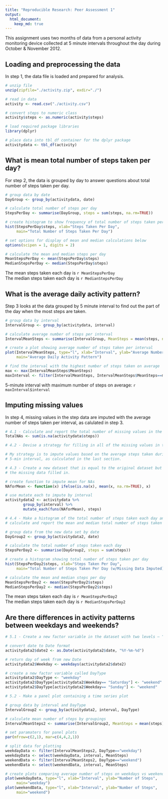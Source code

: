 ```yaml
---
title: "Reproducible Research: Peer Assessment 1"
output: 
  html_document:
    keep_md: true
---
```


This assignment uses two months of data from a personal activity monitoring device 
collected at 5 minute intervals throughout the day during October & November 2012.

## Loading and preprocessing the data

In step 1, the data file is loaded and prepared for analysis.

```r
# unzip file
unzip(zipfile="./activity.zip", exdir="./")

# read in data
activity <- read.csv("./activity.csv")

# convert steps to numeric class
activity$steps <- as.numeric(activity$steps)

# load required package libraries
library(dplyr)

# place data into tbl_df container for the dplyr package
activitydata <- tbl_df(activity)
```
  
    

## What is mean total number of steps taken per day?

For step 2, the data is grouped by day to answer questions about total number of 
steps taken per day.

```r

# group data by date
DayGroup <- group_by(activitydata, date)

# calculate total number of steps per day
StepsPerDay <- summarise(DayGroup, steps = sum(steps, na.rm=TRUE))

# create histogram to show frequency of total number of steps taken per day
hist(StepsPerDay$steps, xlab="Steps Taken Per Day",
     main="Total Number of Steps Taken Per Day")

# set options for display of mean and median calculations below
options(scipen = 1, digits = 2)

# calculate the mean and median steps per day
MeanStepsPerDay <- mean(StepsPerDay$steps)
MedianStepsPerDay <- median(StepsPerDay$steps)
```

The mean steps taken each day is `r MeanStepsPerDay`  
The median steps taken each day is `r MedianStepsPerDay`  
  
    

## What is the average daily activity pattern?

Step 3 looks at the data grouped by 5 minute interval to find out the part of the
day when the most steps are taken.

```r

# group data by interval
IntervalGroup <- group_by(activitydata, interval)

# calculate average number of steps per interval
IntervalMeanSteps <- summarise(IntervalGroup, MeanSteps = mean(steps, na.rm=TRUE))

# create a plot showing average number of steps taken per interval
plot(IntervalMeanSteps, type="l", xlab="Interval", ylab="Average Number of Steps",
     main="Average Daily Activity Pattern")

# find the interval with the highest number of steps taken on average
max <- max(IntervalMeanSteps$MeanSteps)
maxInterval <- filter(IntervalMeanSteps, IntervalMeanSteps$MeanSteps==max)
```

5-minute interval with maximum number of steps on average: `r maxInterval$interval`  

## Imputing missing values

In step 4, missing values in the step data are imputed with the average number
of steps taken per interval, as calulated in step 3.

```r

# 4.1 - Calculate and report the total number of missing values in the dataset
TotalNAs <- sum(is.na(activitydata$steps))

# 4.2 - Devise a strategy for filling in all of the missing values in the dataset.

# My strategy is to impute values based on the average steps taken during each
# 5-min interval, as calculated in the last section.

# 4.3 - Create a new dataset that is equal to the original dataset but with
# the missing data filled in.

# create function to impute mean for NAs
NAforMean <- function(x) ifelse(is.na(x), mean(x, na.rm=TRUE), x)

# use mutate_each to impute by interval
activitydata2 <- activitydata %>%
        group_by(interval) %>%
        mutate_each(funs(NAforMean), steps)

# 4.4 - Make a histogram of the total number of steps taken each day and...
# calculate and report the mean and median total number of steps taken per day.

# group data from the new data set by date
DayGroup2 <- group_by(activitydata2, date)

# calculate the total number of steps taken each day 
StepsPerDay2 <- summarise(DayGroup2, steps = sum(steps))

# create a histogram showing total number of steps taken per day
hist(StepsPerDay2$steps, xlab="Steps Taken Per Day",
     main="Total Number of Steps Taken Per Day (w/Missing Data Imputed)")

# calculate the mean and median steps per day
MeanStepsPerDay2 <- mean(StepsPerDay2$steps)
MedianStepsPerDay2 <- median(StepsPerDay2$steps)
```

The mean steps taken each day is `r MeanStepsPerDay2`  
The median steps taken each day is `r MedianStepsPerDay2`  

## Are there differences in activity patterns between weekdays and weekends?

```r
# 5.1 - Create a new factor variable in the dataset with two levels – “weekday” and “weekend” 

# convert date to Date format
activitydata2$date2 <- as.Date(activitydata2$date, "%Y-%m-%d")

# return day of week from new Date
activitydata2$Weekday <- weekdays(activitydata2$date2)

# create a new factor variable called DayType 
activitydata2$DayType <- "weekday"
activitydata2$DayType[activitydata2$Weekday== "Saturday"] <- "weekend" 
activitydata2$DayType[activitydata2$Weekday== "Sunday"] <- "weekend" 

# 5.2 - Make a panel plot containing a time series plot

# group data by interval and DayType
IntervalGroup2 <- group_by(activitydata2, interval, DayType)

# calculate mean number of steps by groupings
IntervalMeanSteps2 <- summarise(IntervalGroup2, MeanSteps = mean(steps))

# set paramaters for panel plots
par(mfrow=c(2,1), mar=c(4,4,2,1)) 

# split data for plotting
weekdayData <- filter(IntervalMeanSteps2, DayType=="weekday")
weekdayData <- select(weekdayData, interval, MeanSteps)
weekendData <- filter(IntervalMeanSteps2, DayType=="weekend")
weekendData <- select(weekendData, interval, MeanSteps)

# create plots comparing average number of steps on weekdays vs weekends
plot(weekdayData, type="l", xlab="Interval", ylab="Number of Steps",
     main="weekday")
plot(weekendData, type="l", xlab="Interval", ylab="Number of Steps",
     main="weekend")
```




